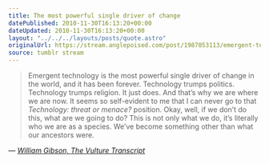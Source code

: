 ```yaml
---
title: The most powerful single driver of change
datePublished: 2010-11-30T16:13:20+00:00
dateUpdated: 2010-11-30T16:13:20+00:00
layout: "../../../layouts/posts/quote.astro"
originalUrl: https://stream.anglepoised.com/post/1987053113/emergent-technology-is-the-most-powerful-single
source: tumblr stream
---
```


> Emergent technology is the most powerful single driver of change in the world, and it has been forever. Technology trumps politics. Technology trumps religion. It just does. And that’s why we are where we are now. It seems so self-evident to me that I can never go to that _Technology: threat or menace?_ position. Okay, well, if we don’t do this, what are we going to do? This is not only what we do, it’s literally who we are as a species. We’ve become something other than what our ancestors were.

— <cite>[William Gibson, _The Vulture Transcript_](https://www.vulture.com/2010/09/vulture_transcript_william_gib.html)</cite>
